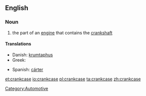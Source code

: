 ==English==

===Noun===
{{en-noun}}

#the part of an [[engine]] that contains the [[crankshaft]]

====Translations====
{{trans-top|crankcase}}
* Danish: [[krumtaphus]]
* Greek: {{t|el|στροφαλοθάλαμος|m|tr=strofalothálamos|sc=Grek}}
{{trans-mid}}
* Spanish: [[cárter]] <!--needs checking-->
{{trans-bottom}}

[[Category:Automotive]]

[[et:crankcase]]
[[io:crankcase]]
[[pl:crankcase]]
[[ta:crankcase]]
[[zh:crankcase]]